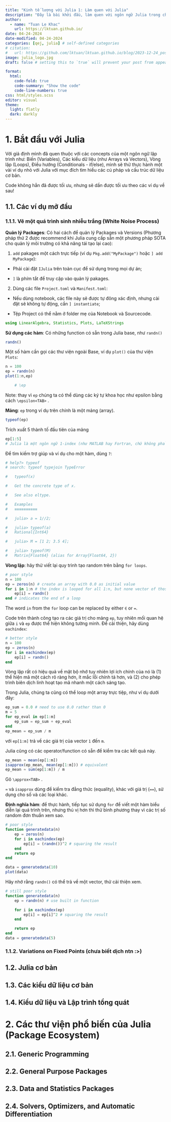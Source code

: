 ---
title: "Kinh tế lượng với Julia 1: Làm quen với Julia"
description: "Đây là bài khởi đầu, làm quen với ngôn ngữ Julia trong chuỗi series các mô hình Kinh tế lượng - [nguồn](https://julia.quantecon.org/)"
author:
  - name: "Tuan Le Khac"
    url: https://lktuan.github.io/
date: 04-24-2024
date-modified: 04-24-2024
categories: [qej, julia] # self-defined categories
# citation:
#   url: https://github.com/lktuan/lktuan.github.io/blog/2023-12-24_post/
image: julia_logo.jpg
draft: false # setting this to `true` will prevent your post from appearing on your listing page until you're ready!

format:
  html:
    code-fold: true
    code-summary: "Show the code"
    code-line-numbers: true
css: html/styles.scss
editor: visual
theme:
  light: flatly
  dark: darkly
---

# 1. Bắt đầu với Julia

Với giả định mình đã quen thuộc với các concepts của một ngôn ngữ lập trình như: Biến (Variables), Các kiểu dữ liệu (như Arrays và Vectors), Vòng lặp (Loops), Điều hướng (Conditionals - if/else), mình sẽ thử thực hành một vài ví dụ nhỏ với Julia với mục đích tìm hiểu các cú pháp và cấu trúc dữ liệu cơ bản.

Code không hẳn đã được tối ưu, nhưng sẽ dần được tối ưu theo các ví dụ về sau!

## 1.1. Các ví dụ mở đầu

### 1.1.1. Vẽ một quá trình sinh nhiễu trắng (White Noise Process)

**Quản lý Packages**: Có hai cách để quản lý Packages và Versions (Phương pháp thứ 2 được recommend khi Julia cung cấp sẵn một phương pháp SOTA cho quản lý môi trường có khả năng tái tạo lại cao):

1.  `add` pakages một cách trực tiếp (ví dụ `Pkg.add("MyPackage")` hoặc `] add MyPackage`):

-   Phải cài đặt `IJulia` trên toàn cục để sử dụng trong mọi dự án;

-   `]` là phím tắt để truy cập vào quản lý pakages.

2.  Dùng các file `Project.toml` và `Manifest.toml`:

-   Nếu dùng notebook, các file này sẽ được tự đông xác định, nhưng cài đặt sẽ không tự động, cần `] instantiate`;

-   Tệp Project có thể nằm ở folder mẹ của Notebook và Sourcecode.

```{julia}
using LinearAlgebra, Statistics, Plots, LaTeXStrings
```

**Sử dụng các hàm**: Có những function có sẵn trong Julia base, như `randn()`

```{julia}
randn()
```

Một số hàm cần gọi các thư viện ngoài Base, ví dụ `plot()` của thư viện `Plots`:

```{julia}
n = 100
ep = randn(n)
plot(1:n,ep)

    # \ep
```

Note: thay vì `ep` chúng ta có thể dùng các ký tự khoa học như epsilon bằng cách `\epsilon<TAB>` .

**Mảng**: `ep` trong ví dụ trên chính là một mảng (array).

```{julia}
typeof(ep)
```

Trích xuất 5 thành tố đầu tiên của mảng

```{julia}
ep[1:5]
# Julia là một ngôn ngữ 1-index (như MATLAB hay Fortran, chứ không phải 0 như Python hay C)
```

Để tìm kiếm trợ giúp và ví dụ cho một hàm, dùng `?`:

```{julia}
# help?> typeof
# search: typeof typejoin TypeError

#   typeof(x)

#   Get the concrete type of x.

#   See also eltype.

#   Examples
#   ≡≡≡≡≡≡≡≡≡≡

#   julia> a = 1//2;

#   julia> typeof(a)
#   Rational{Int64}

#   julia> M = [1 2; 3.5 4];

#   julia> typeof(M)
#   Matrix{Float64} (alias for Array{Float64, 2})
```

**Vòng lặp**: hãy thử viết lại quy trình tạo random trên bằng `for loops`.

```{julia}
# poor style
n = 100
ep = zeros(n) # create an array with 0.0 as initial value
for i in 1:n # the index is looped for all 1:n, but none vector of those indices is created.
    ep[i] = randn()
end # indicates the end of a loop
```

The word `in` from the `for` loop can be replaced by either `∈` or `=`.

Code trên thành công tạo ra các giá trị cho mảng `ep`, tuy nhiên mối quan hệ giữa `i` và `ep` được thể hiện không tường minh. Để cải thiện, hãy dùng `eachindex`:

```{julia}
# better style
n = 100
ep = zeros(n)
for i in eachindex(ep)
    ep[i] = randn()
end
```

Vòng lặp rất có hiệu quả về mặt bộ nhớ tuy nhiên lợi ích chính của nó là (1) thể hiện mã một cách rõ ràng hơn, ít mắc lỗi chính tả hơn, và (2) cho phép trình biên dịch linh hoạt tạo mã nhanh một cách sáng tạo.

Trong Julia, chúng ta cũng có thể loop một array trực tiệp, như ví dụ dưới đây:

```{julia}
ep_sum = 0.0 # need to use 0.0 rather than 0
m = 5
for ep_eval in ep[1:m]
    ep_sum = ep_sum + ep_eval
end
ep_mean = ep_sum / m
```

với `ep[1:m]` trả về các giá trị của vector `1` đến `m`.

Julia cũng có các operator/function có sẵn để kiểm tra các kết quả này.

```{julia}
ep_mean ≈ mean(ep[1:m])
isapprox(ep_mean, mean(ep[1:m])) # equivalent
ep_mean ≈ sum(ep[1:m]) / m
```

Gõ `\approx<TAB>` .

`≈` và `isapprox` dùng để kiểm tra đẳng thức (equality), khác với giá trị (`==`), sử dụng cho số và các loại khác.

**Định nghĩa hàm**: để thực hành, tiếp tục sử dụng `for` để viết một hàm biểu diễn lại quá trình trên, nhưng thú vị hơn thì thử bình phương thay vì các trị số random đơn thuần xem sao.

```{julia}
# poor style
function generatedata(n)
    ep = zeros(n)
    for i in eachindex(ep)
        ep[i] = (randn())^2 # squaring the result
    end
    return ep
end

data = generatedata(10)
plot(data)
```

Hãy nhớ rằng `randn()` có thể trả về một vector, thử cải thiện xem.

```{julia}
# still poor style
function generatedata(n)
    ep = randn(n) # use built in function

    for i in eachindex(ep)
        ep[i] = ep[i]^2 # squaring the result
    end

    return ep
end
data = generatedata(5)
```

### 1.1.2. Variations on Fixed Points (chưa biết dịch ntn :\>)

## 1.2. Julia cơ bản

## 1.3. Các kiểu dữ liệu cơ bản

## 1.4. Kiểu dữ liệu và Lập trình tổng quát

# 2. Các thư viện phổ biến của Julia (Package Ecosystem)

## 2.1. Generic Programming

## 2.2. General Purpose Packages

## 2.3. Data and Statistics Packages

## 2.4. Solvers, Optimizers, and Automatic Differentiation